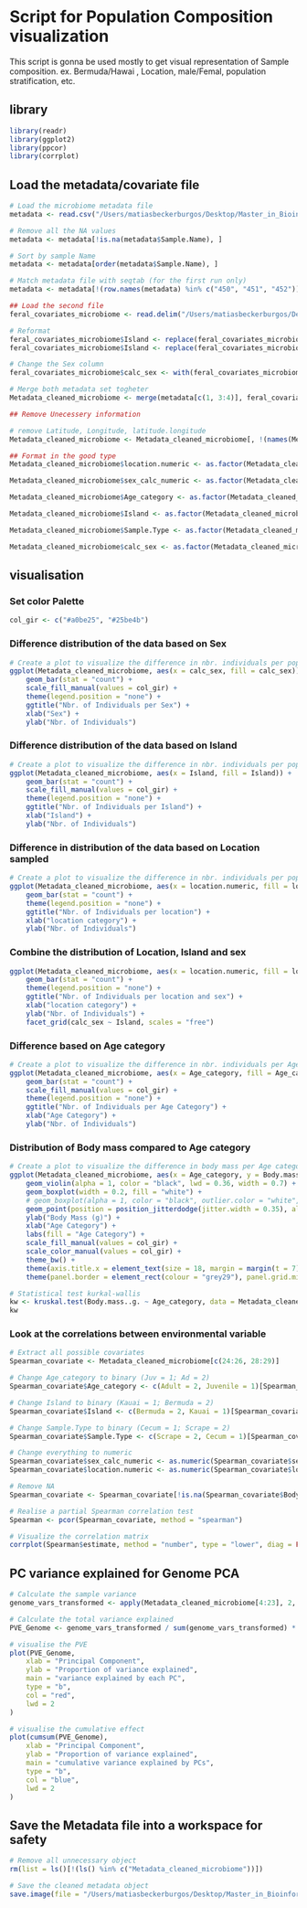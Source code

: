 # Script for Population Composition visualization
This script is gonna be used mostly to get visual representation of Sample composition. ex. Bermuda/Hawai , Location, male/Femal, population stratification, etc.

## library
```r
library(readr)
library(ggplot2)
library(ppcor)
library(corrplot)
```

## Load the metadata/covariate file
```r
# Load the microbiome metadata file
metadata <- read.csv("/Users/matiasbeckerburgos/Desktop/Master_in_Bioinformatics/Master_Thesis/Hawaiian_feral_Chicken_Microbiome/Data/Metadata/Metadata_Chicken.csv", na = "NA")

# Remove all the NA values
metadata <- metadata[!is.na(metadata$Sample.Name), ]

# Sort by sample Name
metadata <- metadata[order(metadata$Sample.Name), ]

# Match metadata file with seqtab (for the first run only)
metadata <- metadata[!(row.names(metadata) %in% c("450", "451", "452")), ]

## Load the second file
feral_covariates_microbiome <- read.delim("/Users/matiasbeckerburgos/Desktop/Master_in_Bioinformatics/Master_Thesis/Hawaiian_feral_Chicken_Microbiome/Data/GWAS_DATA/feral_covariates_microbiome.txt", na = "NA")

# Reformat
feral_covariates_microbiome$Island <- replace(feral_covariates_microbiome$Island, feral_covariates_microbiome$Island == "kauai", "Kauai")
feral_covariates_microbiome$Island <- replace(feral_covariates_microbiome$Island, is.na(feral_covariates_microbiome$Island), "Kauai")

# Change the Sex column
feral_covariates_microbiome$calc_sex <- with(feral_covariates_microbiome, ifelse(grepl("f", feral_covariates_microbiome$calc_sex, ignore.case = T, fixed = T), "Female", "Male")) # nolint: T_and_F_symbol_linter.

# Merge both metadata set togheter
Metadata_cleaned_microbiome <- merge(metadata[c(1, 3:4)], feral_covariates_microbiome, by = "ID")

## Remove Unecessery information

# remove Latitude, Longitude, latitude.longitude
Metadata_cleaned_microbiome <- Metadata_cleaned_microbiome[, !(names(Metadata_cleaned_microbiome) %in% c("Latitude", "Longitude", "latitude.longitude"))]

## Format in the good type
Metadata_cleaned_microbiome$location.numeric <- as.factor(Metadata_cleaned_microbiome$location.numeric)

Metadata_cleaned_microbiome$sex_calc_numeric <- as.factor(Metadata_cleaned_microbiome$sex_calc_numeric)

Metadata_cleaned_microbiome$Age_category <- as.factor(Metadata_cleaned_microbiome$Age_category)

Metadata_cleaned_microbiome$Island <- as.factor(Metadata_cleaned_microbiome$Island)

Metadata_cleaned_microbiome$Sample.Type <- as.factor(Metadata_cleaned_microbiome$Sample.Type)

Metadata_cleaned_microbiome$calc_sex <- as.factor(Metadata_cleaned_microbiome$calc_sex)
```

## visualisation

### Set color Palette
```r
col_gir <- c("#a0be25", "#25be4b")
```

### Difference distribution of the data based on Sex

```r
# Create a plot to visualize the difference in nbr. individuals per population
ggplot(Metadata_cleaned_microbiome, aes(x = calc_sex, fill = calc_sex)) +
    geom_bar(stat = "count") +
    scale_fill_manual(values = col_gir) +
    theme(legend.position = "none") +
    ggtitle("Nbr. of Individuals per Sex") +
    xlab("Sex") +
    ylab("Nbr. of Individuals")
```

### Difference distribution of the data based on Island

```r
# Create a plot to visualize the difference in nbr. individuals per population
ggplot(Metadata_cleaned_microbiome, aes(x = Island, fill = Island)) +
    geom_bar(stat = "count") +
    scale_fill_manual(values = col_gir) +
    theme(legend.position = "none") +
    ggtitle("Nbr. of Individuals per Island") +
    xlab("Island") +
    ylab("Nbr. of Individuals")
```

### Difference in distribution of the data based on Location sampled

```r
# Create a plot to visualize the difference in nbr. individuals per population
ggplot(Metadata_cleaned_microbiome, aes(x = location.numeric, fill = location.numeric)) +
    geom_bar(stat = "count") +
    theme(legend.position = "none") +
    ggtitle("Nbr. of Individuals per location") +
    xlab("location category") +
    ylab("Nbr. of Individuals")
```

### Combine the distribution of Location, Island and sex
```r
ggplot(Metadata_cleaned_microbiome, aes(x = location.numeric, fill = location.numeric)) +
    geom_bar(stat = "count") +
    theme(legend.position = "none") +
    ggtitle("Nbr. of Individuals per location and sex") +
    xlab("location category") +
    ylab("Nbr. of Individuals") +
    facet_grid(calc_sex ~ Island, scales = "free")
```

### Difference based on Age category
```r
# Create a plot to visualize the difference in nbr. individuals per Age category
ggplot(Metadata_cleaned_microbiome, aes(x = Age_category, fill = Age_category)) +
    geom_bar(stat = "count") +
    scale_fill_manual(values = col_gir) +
    theme(legend.position = "none") +
    ggtitle("Nbr. of Individuals per Age Category") +
    xlab("Age Category") +
    ylab("Nbr. of Individuals")
```

###  Distribution of Body mass compared to Age category
```r
# Create a plot to visualize the difference in body mass per Age category
ggplot(Metadata_cleaned_microbiome, aes(x = Age_category, y = Body.mass..g., fill = Age_category)) +
    geom_violin(alpha = 1, color = "black", lwd = 0.36, width = 0.7) +
    geom_boxplot(width = 0.2, fill = "white") +
    # geom_boxplot(alpha = 1, color = "black", outlier.color = "white", outlier.size = 0, lwd= 0.36, width = 0.7) +
    geom_point(position = position_jitterdodge(jitter.width = 0.35), alpha = 1, size = 1.25, color = "black", pch = 21) +
    ylab("Body Mass (g)") +
    xlab("Age Category") +
    labs(fill = "Age Category") +
    scale_fill_manual(values = col_gir) +
    scale_color_manual(values = col_gir) +
    theme_bw() +
    theme(axis.title.x = element_text(size = 18, margin = margin(t = 7)), axis.title.y = element_text(size = 18, margin = margin(r = 8)), axis.text.y = element_text(size = 18, color = "black"), axis.text.x = element_text(size = 18, color = "black"), strip.text.x = element_blank()) +
    theme(panel.border = element_rect(colour = "grey29"), panel.grid.minor = element_blank(), panel.grid.major = element_blank())

# Statistical test kurkal-wallis
kw <- kruskal.test(Body.mass..g. ~ Age_category, data = Metadata_cleaned_microbiome)
kw
```
### Look at the correlations between environmental variable

```r
# Extract all possible covariates
Spearman_covariate <- Metadata_cleaned_microbiome[c(24:26, 28:29)]

# Change Age_category to binary (Juv = 1; Ad = 2)
Spearman_covariate$Age_category <- c(Adult = 2, Juvenile = 1)[Spearman_covariate$Age_category]

# Change Island to binary (Kauai = 1; Bermuda = 2)
Spearman_covariate$Island <- c(Bermuda = 2, Kauai = 1)[Spearman_covariate$Island]

# Change Sample.Type to binary (Cecum = 1; Scrape = 2)
Spearman_covariate$Sample.Type <- c(Scrape = 2, Cecum = 1)[Spearman_covariate$Sample.Type]

# Change everything to numeric
Spearman_covariate$sex_calc_numeric <- as.numeric(Spearman_covariate$sex_calc_numeric)
Spearman_covariate$location.numeric <- as.numeric(Spearman_covariate$location.numeric)

# Remove NA
Spearman_covariate <- Spearman_covariate[!is.na(Spearman_covariate$Body.mass..g.), ]

# Realise a partial Spearman correlation test
Spearman <- pcor(Spearman_covariate, method = "spearman")

# Visualize the correlation matrix
corrplot(Spearman$estimate, method = "number", type = "lower", diag = FALSE)
```

## PC variance explained for Genome PCA

```r
# Calculate the sample variance
genome_vars_transformed <- apply(Metadata_cleaned_microbiome[4:23], 2, var)

# Calculate the total variance explained
PVE_Genome <- genome_vars_transformed / sum(genome_vars_transformed) * 100

# visualise the PVE
plot(PVE_Genome,
    xlab = "Principal Component",
    ylab = "Proportion of variance explained",
    main = "variance explained by each PC",
    type = "b",
    col = "red",
    lwd = 2
)

# visualise the cumulative effect
plot(cumsum(PVE_Genome),
    xlab = "Principal Component",
    ylab = "Proportion of variance explained",
    main = "cumulative variance explained by PCs",
    type = "b",
    col = "blue",
    lwd = 2
)
```

## Save the  Metadata file into a workspace for safety

```r
# Remove all unnecessary object
rm(list = ls()[!(ls() %in% c("Metadata_cleaned_microbiome"))])

# Save the cleaned metadata object
save.image(file = "/Users/matiasbeckerburgos/Desktop/Master_in_Bioinformatics/Master_Thesis/Hawaiian_feral_Chicken_Microbiome/Backup_workspace/Cleaned_Metadata.RData")
```